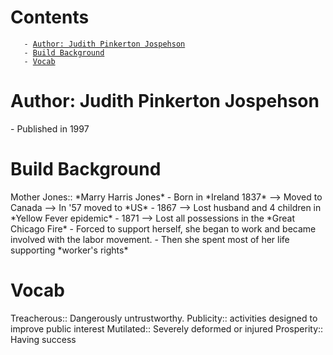 = Contents =
    - [[#Author: Judith Pinkerton Jospehson|Author: Judith Pinkerton Jospehson]]
    - [[#Build Background|Build Background]]
    - [[#Vocab|Vocab]]

= Author: Judith Pinkerton Jospehson =
- Published in 1997

= Build Background =
Mother Jones:: *Marry Harris Jones*
- Born in *Ireland 1837* --> Moved to Canada --> In '57 moved to *US*
- 1867 --> Lost husband and 4 children in *Yellow Fever epidemic*
- 1871 --> Lost all possessions in the *Great Chicago Fire*
- Forced to support herself, she began to work and became involved with the labor movement.
- Then she spent most of her life supporting *worker's rights*

= Vocab =
Treacherous:: Dangerously untrustworthy.
Publicity:: activities designed to improve public interest
Mutilated:: Severely deformed or injured
Prosperity:: Having success

